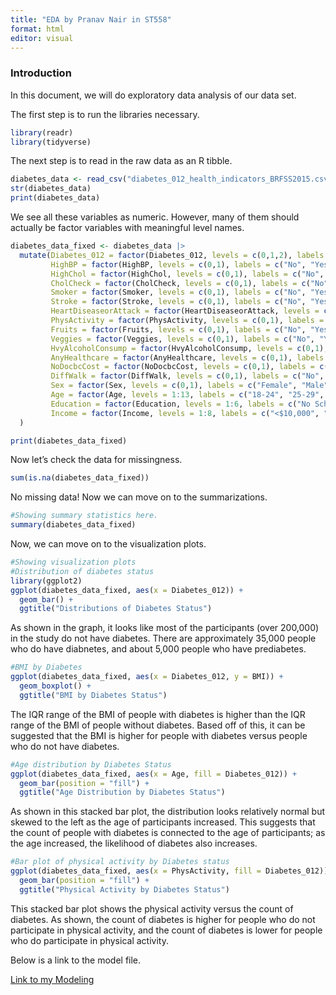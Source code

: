 ```yaml
---
title: "EDA by Pranav Nair in ST558"
format: html
editor: visual
---
```


### Introduction

In this document, we will do exploratory data analysis of our data set.

The first step is to run the libraries necessary.

```r
library(readr)
library(tidyverse)
```

The next step is to read in the raw data as an R tibble.

```r
diabetes_data <- read_csv("diabetes_012_health_indicators_BRFSS2015.csv", col_names = TRUE)
str(diabetes_data)
print(diabetes_data)
```

We see all these variables as numeric. However, many of them should actually be factor variables with meaningful level names.

```r
diabetes_data_fixed <- diabetes_data |>
  mutate(Diabetes_012 = factor(Diabetes_012, levels = c(0,1,2), labels = c("No Diabetes", "Prediabetes", "Diabetes")),
         HighBP = factor(HighBP, levels = c(0,1), labels = c("No", "Yes")),
         HighChol = factor(HighChol, levels = c(0,1), labels = c("No", "Yes")),
         CholCheck = factor(CholCheck, levels = c(0,1), labels = c("No", "Yes")),
         Smoker = factor(Smoker, levels = c(0,1), labels = c("No", "Yes")),
         Stroke = factor(Stroke, levels = c(0,1), labels = c("No", "Yes")),
         HeartDiseaseorAttack = factor(HeartDiseaseorAttack, levels = c(0,1), labels = c("No", "Yes")),
         PhysActivity = factor(PhysActivity, levels = c(0,1), labels = c("No", "Yes")),
         Fruits = factor(Fruits, levels = c(0,1), labels = c("No", "Yes")),
         Veggies = factor(Veggies, levels = c(0,1), labels = c("No", "Yes")),
         HvyAlcoholConsump = factor(HvyAlcoholConsump, levels = c(0,1), labels = c("No", "Yes")),
         AnyHealthcare = factor(AnyHealthcare, levels = c(0,1), labels = c("No", "Yes")),
         NoDocbcCost = factor(NoDocbcCost, levels = c(0,1), labels = c("No", "Yes")),
         DiffWalk = factor(DiffWalk, levels = c(0,1), labels = c("No", "Yes")),
         Sex = factor(Sex, levels = c(0,1), labels = c("Female", "Male")),
         Age = factor(Age, levels = 1:13, labels = c("18-24", "25-29", "30-34", "35-39", "40-44", "45-49", "50-54", "55-59", "60-64", "65-69", "70-74", "75-79", "80+")),
         Education = factor(Education, levels = 1:6, labels = c("No Schooling", "Elementary", "Some High School", "High School Grad", "Some College", "College Grad")),
         Income = factor(Income, levels = 1:8, labels = c("<$10,000", "$10,000-$15,000", "$15,000-$20,000", "$20,000-$25,000", "$25,000-$35,000", "$35,000-$50,000", "$50,000-$75,000", ">$75,000"))
  )

print(diabetes_data_fixed)
```

Now let's check the data for missingness.

```r
sum(is.na(diabetes_data_fixed))
```

No missing data! Now we can move on to the summarizations.

```r
#Showing summary statistics here.
summary(diabetes_data_fixed)
```

Now, we can move on to the visualization plots.

```r
#Showing visualization plots
#Distribution of diabetes status
library(ggplot2)
ggplot(diabetes_data_fixed, aes(x = Diabetes_012)) + 
  geom_bar() + 
  ggtitle("Distributions of Diabetes Status")
```

As shown in the graph, it looks like most of the participants (over 200,000) in the study do not have diabetes. There are approximately 35,000 people who do have diabnetes, and about 5,000 people who have prediabetes.

```r
#BMI by Diabetes
ggplot(diabetes_data_fixed, aes(x = Diabetes_012, y = BMI)) + 
  geom_boxplot() + 
  ggtitle("BMI by Diabetes Status")
```

The IQR range of the BMI of people with diabetes is higher than the IQR range of the BMI of people without diabetes. Based off of this, it can be suggested that the BMI is higher for people with diabetes versus people who do not have diabetes.

```r
#Age distribution by Diabetes Status
ggplot(diabetes_data_fixed, aes(x = Age, fill = Diabetes_012)) + 
  geom_bar(position = "fill") + 
  ggtitle("Age Distribution by Diabetes Status")


```

As shown in this stacked bar plot, the distribution looks relatively normal but skewed to the left as the age of participants increased. This suggests that the count of people with diabetes is connected to the age of participants; as the age increased, the likelihood of diabetes also increases.

```r
#Bar plot of physical activity by Diabetes status
ggplot(diabetes_data_fixed, aes(x = PhysActivity, fill = Diabetes_012)) +
  geom_bar(position = "fill") + 
  ggtitle("Physical Activity by Diabetes Status")
```

This stacked bar plot shows the physical activity versus the count of diabetes. As shown, the count of diabetes is higher for people who do not participate in physical activity, and the count of diabetes is lower for people who do participate in physical activity.

Below is a link to the model file.

[Link to my Modeling](Modeling.html)
